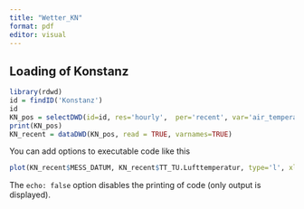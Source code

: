 ```yaml
---
title: "Wetter_KN"
format: pdf
editor: visual
---
```


## Loading of Konstanz

```r
library(rdwd)
id = findID('Konstanz')
id
KN_pos = selectDWD(id=id, res='hourly',  per='recent', var='air_temperature') 
print(KN_pos)
KN_recent = dataDWD(KN_pos, read = TRUE, varnames=TRUE)
```

You can add options to executable code like this

```r
plot(KN_recent$MESS_DATUM, KN_recent$TT_TU.Lufttemperatur, type='l', xlab='Time', ylab='Temperature (°C)')
```

The `echo: false` option disables the printing of code (only output is displayed).
